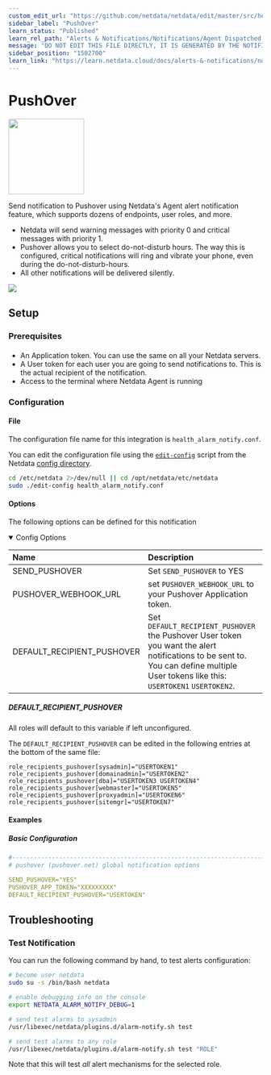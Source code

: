 ```yaml
---
custom_edit_url: "https://github.com/netdata/netdata/edit/master/src/health/notifications/pushover/metadata.yaml"
sidebar_label: "PushOver"
learn_status: "Published"
learn_rel_path: "Alerts & Notifications/Notifications/Agent Dispatched Notifications"
message: "DO NOT EDIT THIS FILE DIRECTLY, IT IS GENERATED BY THE NOTIFICATION'S metadata.yaml FILE"
sidebar_position: "1502700"
learn_link: "https://learn.netdata.cloud/docs/alerts-&-notifications/notifications/agent-dispatched-notifications/pushover"
---
```



# PushOver


<img src="https://netdata.cloud/img/pushover.png" width="150"/>


Send notification to Pushover using Netdata's Agent alert notification feature, which supports dozens of endpoints, user roles, and more.
- Netdata will send warning messages with priority 0 and critical messages with priority 1.
- Pushover allows you to select do-not-disturb hours. The way this is configured, critical notifications will ring and vibrate your phone, even during the do-not-disturb-hours.
- All other notifications will be delivered silently.



<img src="https://img.shields.io/badge/maintained%20by-Netdata-%2300ab44" />

## Setup

### Prerequisites

#### 

- An Application token. You can use the same on all your Netdata servers.
- A User token for each user you are going to send notifications to. This is the actual recipient of the notification.
- Access to the terminal where Netdata Agent is running



### Configuration

#### File

The configuration file name for this integration is `health_alarm_notify.conf`.


You can edit the configuration file using the [`edit-config`](/docs/netdata-agent/configuration#edit-a-configuration-file-using-edit-config) script from the
Netdata [config directory](/docs/netdata-agent/configuration#the-netdata-config-directory).

```bash
cd /etc/netdata 2>/dev/null || cd /opt/netdata/etc/netdata
sudo ./edit-config health_alarm_notify.conf
```
#### Options

The following options can be defined for this notification

<details open>
<summary>Config Options</summary>

| Name | Description | Default | Required |
|:----|:-----------|:-------|:--------:|
| SEND_PUSHOVER | Set `SEND_PUSHOVER` to YES | YES | yes |
| PUSHOVER_WEBHOOK_URL | set `PUSHOVER_WEBHOOK_URL` to your Pushover Application token. |  | yes |
| DEFAULT_RECIPIENT_PUSHOVER | Set `DEFAULT_RECIPIENT_PUSHOVER` the Pushover User token you want the alert notifications to be sent to. You can define multiple User tokens like this: `USERTOKEN1` `USERTOKEN2`. |  | yes |

##### DEFAULT_RECIPIENT_PUSHOVER

All roles will default to this variable if left unconfigured.

The `DEFAULT_RECIPIENT_PUSHOVER` can be edited in the following entries at the bottom of the same file:
```text
role_recipients_pushover[sysadmin]="USERTOKEN1"
role_recipients_pushover[domainadmin]="USERTOKEN2"
role_recipients_pushover[dba]="USERTOKEN3 USERTOKEN4"
role_recipients_pushover[webmaster]="USERTOKEN5"
role_recipients_pushover[proxyadmin]="USERTOKEN6"
role_recipients_pushover[sitemgr]="USERTOKEN7"
```


</details>

#### Examples

##### Basic Configuration



```yaml
#------------------------------------------------------------------------------
# pushover (pushover.net) global notification options

SEND_PUSHOVER="YES"
PUSHOVER_APP_TOKEN="XXXXXXXXX"
DEFAULT_RECIPIENT_PUSHOVER="USERTOKEN"

```


## Troubleshooting

### Test Notification

You can run the following command by hand, to test alerts configuration:

```bash
# become user netdata
sudo su -s /bin/bash netdata

# enable debugging info on the console
export NETDATA_ALARM_NOTIFY_DEBUG=1

# send test alarms to sysadmin
/usr/libexec/netdata/plugins.d/alarm-notify.sh test

# send test alarms to any role
/usr/libexec/netdata/plugins.d/alarm-notify.sh test "ROLE"
```

Note that this will test _all_ alert mechanisms for the selected role.


